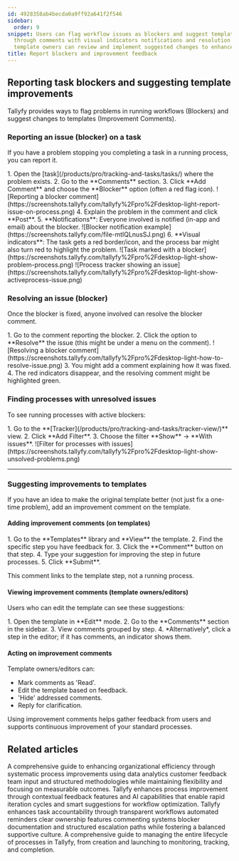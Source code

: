 ```yaml
---
id: 4928358ab4becda0a9ff92a641f2f546
sidebar:
  order: 9
snippet: Users can flag workflow issues as blockers and suggest template improvements
  through comments with visual indicators notifications and resolution tracking while
  template owners can review and implement suggested changes to enhance processes.
title: Report blockers and improvement feedback
---
```



## Reporting task blockers and suggesting template improvements

Tallyfy provides ways to flag problems in running workflows (Blockers) and suggest changes to templates (Improvement Comments).

### Reporting an issue (blocker) on a task

If you have a problem stopping you completing a task in a running process, you can report it.

<Steps>
1. Open the [task](/products/pro/tracking-and-tasks/tasks/) where the problem exists.
2. Go to the **Comments** section.
3. Click **Add Comment** and choose the **Blocker** option (often a red flag icon).
   ![Reporting a blocker comment](https://screenshots.tallyfy.com/tallyfy%2Fpro%2Fdesktop-light-report-issue-on-process.png)
4. Explain the problem in the comment and click **Post**.
5. **Notifications**: Everyone involved is notified (in-app and email) about the blocker.
   ![Blocker notification example](https://screenshots.tallyfy.com/file-mtlQLnusSJ.png)
6. **Visual indicators**: The task gets a red border/icon, and the process bar might also turn red to highlight the problem.
   ![Task marked with a blocker](https://screenshots.tallyfy.com/tallyfy%2Fpro%2Fdesktop-light-show-problem-process.png)
   ![Process tracker showing an issue](https://screenshots.tallyfy.com/tallyfy%2Fpro%2Fdesktop-light-show-activeprocess-issue.png)
</Steps>

### Resolving an issue (blocker)

Once the blocker is fixed, anyone involved can resolve the blocker comment.

<Steps>
1. Go to the comment reporting the blocker.
2. Click the option to **Resolve** the issue (this might be under a menu on the comment).
   ![Resolving a blocker comment](https://screenshots.tallyfy.com/tallyfy%2Fpro%2Fdesktop-light-how-to-resolve-issue.png)
3. You might add a comment explaining how it was fixed.
4. The red indicators disappear, and the resolving comment might be highlighted green.
</Steps>

### Finding processes with unresolved issues

To see running processes with active blockers:

<Steps>
1. Go to the **[Tracker](/products/pro/tracking-and-tasks/tracker-view/)** view.
2. Click **Add Filter**.
3. Choose the filter **Show** -> **With issues**.
   ![Filter for processes with issues](https://screenshots.tallyfy.com/tallyfy%2Fpro%2Fdesktop-light-show-unsolved-problems.png)
</Steps>

---

### Suggesting improvements to templates

If you have an idea to make the original template better (not just fix a one-time problem), add an improvement comment on the template.

#### Adding improvement comments (on templates)

<Steps>
1. Go to the **Templates** library and **View** the template.
2. Find the specific step you have feedback for.
3. Click the **Comment** button on that step.
4. Type your suggestion for improving the step in future processes.
5. Click **Submit**.
</Steps>

This comment links to the template step, not a running process.

#### Viewing improvement comments (template owners/editors)

Users who can edit the template can see these suggestions:

<Steps>
1. Open the template in **Edit** mode.
2. Go to the **Comments** section in the sidebar.
3. View comments grouped by step.
4. *Alternatively*, click a step in the editor; if it has comments, an indicator shows them.
</Steps>

#### Acting on improvement comments

Template owners/editors can:
*   Mark comments as 'Read'.
*   Edit the template based on feedback.
*   'Hide' addressed comments.
*   Reply for clarification.

Using improvement comments helps gather feedback from users and supports continuous improvement of your standard processes.


## Related articles
<CardGrid>
<LinkTitleCard header="<b>How To > Improve processes effectively</b>" href="/products/pro/tutorials/how-to/improve-processes-effectively/" > A comprehensive guide to enhancing organizational efficiency through systematic process improvements using data analytics customer feedback team input and structured methodologies while maintaining flexibility and focusing on measurable outcomes. </LinkTitleCard>
<LinkTitleCard header="<b>Process Improvement > Using comments and AI for process improvement</b>" href="/products/pro/tutorials/how-to/process-improvement/how-tallyfy-comments-and-ai-supercharge-process-improvement/" > Tallyfy enhances process improvement through contextual feedback features and AI capabilities that enable rapid iteration cycles and smart suggestions for workflow optimization. </LinkTitleCard>
<LinkTitleCard header="<b>How To > Make people accountable for tasks</b>" href="/products/pro/tutorials/how-to/make-people-accountable-for-tasks/" > Tallyfy enhances task accountability through transparent workflows automated reminders clear ownership features commenting systems blocker documentation and structured escalation paths while fostering a balanced supportive culture. </LinkTitleCard>
<LinkTitleCard header="<b>Processes > Managing the complete process lifecycle</b>" href="/products/pro/tracking-and-tasks/processes/process-lifecycle-management/" > A comprehensive guide to managing the entire lifecycle of processes in Tallyfy, from creation and launching to monitoring, tracking, and completion. </LinkTitleCard>
</CardGrid>